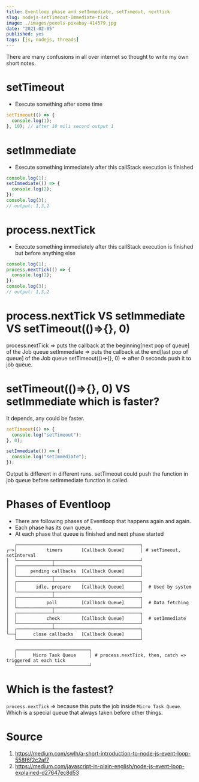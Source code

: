 ```yaml
---
title: Eventloop phase and setImmediate, setTimeout, nexttick
slug: nodejs-setTimeout-Immediate-tick
image: ./images/pexels-pixabay-414579.jpg
date: "2021-02-05"
published: yes
tags: [js, nodejs, threads]
---
```



There are many confusions in all over internet so thought to write my own short notes.

# setTimeout

- Execute something after some time

<CodeDivWrapper>

```js
setTimeout(() => {
  console.log(1);
}, 10); // after 10 mili second output 1
```

</CodeDivWrapper>

# setImmediate

- Execute something immediately after this callStack execution is finished

<CodeDivWrapper>

```js
console.log(1);
setImmediate(() => {
  console.log(2);
});
console.log(3);
// output: 1,3,2
```

</CodeDivWrapper>

# process.nextTick

- Execute something immediately after this callStack execution is finished but before anything else

<CodeDivWrapper>

```js
console.log(1);
process.nextTick(() => {
  console.log(2);
});
console.log(3);
// output: 1,3,2
```

</CodeDivWrapper>

# process.nextTick VS setImmediate VS setTimeout(()=>{}, 0)

process.nextTick => puts the callback at the beginning[next pop of queue] of the Job queue
setImmediate => puts the callback at the end[last pop of queue] of the Job queue
setTimeout(()=>{}, 0) => after 0 seconds push it to job queue.

# setTimeout(()=>{}, 0) VS setImmediate which is faster?

It depends, any could be faster.

<CodeDivWrapper>

```js
setTimeout(() => {
  console.log("setTimeout");
}, 0);

setImmediate(() => {
  console.log("setImmediate");
});
```

</CodeDivWrapper>

Output is different in different runs. setTimeout could push the function in job queue before setImmediate function is called.

# Phases of Eventloop

- There are following phases of Eventloop that happens again and again.
- Each phase has its own queue.
- At each phase that queue is finished and next phase started

<CodeDivWrapper>

```Text
   ┌──────────────────────────────────────────────┐
┌─>│           timers       [Callback Queue]      │ # setTimeout, setInterval
│  └─────────────┬────────────────────────────────┘
│  ┌─────────────┴────────────────────────────────┐
│  │     pending callbacks  [Callback Queue]      │
│  └─────────────┬────────────────────────────────┘
│  ┌─────────────┴────────────────────────────────┐
│  │       idle, prepare    [Callback Queue]      │  # Used by system
│  └─────────────┬────────────────────────────────┘
│  ┌─────────────┴────────────────────────────────┐
│  │           poll         [Callback Queue]      │  # Data fetching
│  └─────────────┬────────────────────────────────┘
│  ┌─────────────┴────────────────────────────────┐
│  │           check        [Callback Queue]      │  # setImmediate
│  └─────────────┬────────────────────────────────┘
│  ┌─────────────┴────────────────────────────────┐
└──┤      close callbacks   [Callback Queue]      │
   └──────────────────────────────────────────────┘

   ┌───────────────────────────┐
   │      Micro Task Queue     │ # process.nextTick, then, catch => triggered at each tick
   └───────────────────────────┘

```

</CodeDivWrapper>

# Which is the fastest?

`process.nextTick` => because this puts the job inside `Micro Task Queue`. Which is a special queue that always taken before other things.

# Source

1. https://medium.com/swlh/a-short-introduction-to-node-js-event-loop-558f6f2c2af7
2. https://medium.com/javascript-in-plain-english/node-js-event-loop-explained-d27647ec8d53

